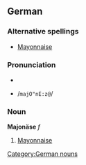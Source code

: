 ==German==
===Alternative spellings===
*[[Mayonnaise]]

===Pronunciation===
*{{IPA|/majɔˈnɛːzə/}}
*{{SAMPA}} /<tt>majO"nE:z@</tt>/

===Noun===
'''Majonäse''' ''f''
#[[mayonnaise|Mayonnaise]]

[[Category:German nouns]]